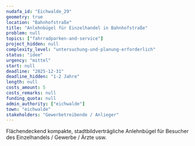 ```yaml
---
nudafa_id: "Eichwalde_29"
geometry: true
location: "Bahnhofstraße"
title: "Anlehnbügel für Einzelhandel in Bahnhofstraße"
problem: null
topics: ["fahrradparken-and-service"]
project_hidden: null
complexity_level: "untersuchung-und-planung-erforderlich"
status: "idee"
urgency: "mittel"
start: null
deadline: "2025-12-31"
deadline_hidden: "1-2 Jahre"
length: null
costs_amount: 5
costs_remarks: null
funding_quota: null
admin_authority: ["eichwalde"]
town: "eichwalde"
stakeholders: "Gewerbetreibende / Anlieger"
---
```

Flächendeckend kompakte, stadtbildverträgliche Anlehnbügel für Besucher des Einzelhandels / Gewerbe / Ärzte usw. 
